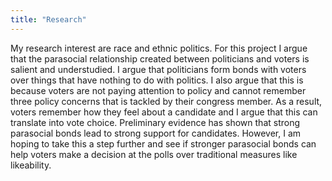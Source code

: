 ```yaml
---
title: "Research"
---
```


My research interest are race and ethnic politics. For this project I argue that the parasocial relationship created between politicians and voters is salient and understudied. I argue that politicians form bonds with voters over things that have nothing to do with politics. I also argue that this is because voters are not paying attention to policy and cannot remember three policy concerns that is tackled by their congress member. As a result, voters remember how they feel about a candidate and I argue that this can translate into vote choice. Preliminary evidence has shown that strong parasocial bonds lead to strong support for candidates. However, I am hoping to take this a step further and see if stronger parasocial bonds can help voters make a decision at the polls over traditional measures like likeability.
